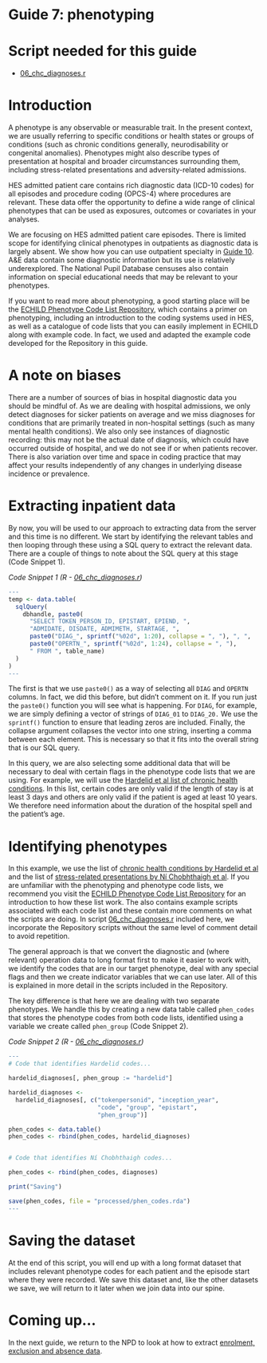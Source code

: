 # Guide 7: phenotyping {.unnumbered}

# Script needed for this guide

* [06_chc_diagnoses.r](scripts/06_chc_diagnoses.r)

# Introduction

A phenotype is any observable or measurable trait. In the present context, we are usually referring to specific conditions or health states or groups of conditions (such as chronic conditions generally, neurodisability or congenital anomalies). Phenotypes might also describe types of presentation at hospital and broader circumstances surrounding them, including stress-related presentations and adversity-related admissions.

HES admitted patient care contains rich diagnostic data (ICD-10 codes) for all episodes and procedure coding (OPCS-4) where procedures are relevant. These data offer the opportunity to define a wide range of clinical phenotypes that can be used as exposures, outcomes or covariates in your analyses.

We are focusing on HES admitted patient care episodes. There is limited scope for identifying clinical phenotypes in outpatients as diagnostic data is largely absent. We show how you can use outpatient specialty in [Guide 10](guide10_opa.qmd). A&E data contain some diagnostic information but its use is relatively underexplored. The National Pupil Database censuses also contain information on special educational needs that may be relevant to your phenotypes.

If you want to read more about phenotyping, a good starting place will be the [ECHILD Phenotype Code List Repository](https://code.echild.ac.uk){target="_blank"}, which contains a primer on phenotyping, including an introduction to the coding systems used in HES, as well as a catalogue of code lists that you can easily implement in ECHILD along with example code. In fact, we used and adapted the example code developed for the Repository in this guide.

# A note on biases

There are a number of sources of bias in hospital diagnostic data you should be mindful of.  As we are dealing with hospital admissions, we only detect diagnoses for sicker patients on average and we miss diagnoses for conditions that are primarily treated in non-hospital settings (such as many mental health conditions). We also only see instances of diagnostic recording: this may not be the actual date of diagnosis, which could have occurred outside of hospital, and we do not see if or when patients recover. There is also variation over time and space in coding practice that may affect your results independently of any changes in underlying disease incidence or prevalence.

# Extracting inpatient data

By now, you will be used to our approach to extracting data from the server and this time is no different. We start by identifying the relevant tables and then looping through these using a SQL query to extract the relevant data. There are a couple of things to note about the SQL query at this stage (Code Snippet 1).

*Code Snippet 1 (R - [06_chc_diagnoses.r](scripts/06_chc_diagnoses.r))*
``` r
---
temp <- data.table(
  sqlQuery(
    dbhandle, paste0(
      "SELECT TOKEN_PERSON_ID, EPISTART, EPIEND, ",
      "ADMIDATE, DISDATE, ADMIMETH, STARTAGE, ", 
      paste0("DIAG_", sprintf("%02d", 1:20), collapse = ", "), ", ",
      paste0("OPERTN_", sprintf("%02d", 1:24), collapse = ", "),
      " FROM ", table_name)
  )
)
---
```

The first is that we use `paste0()` as a way of selecting all `DIAG` and `OPERTN` columns. In fact, we did this before, but didn’t comment on it. If you run just the `paste0()` function you will see what is happening. For `DIAG`, for example, we are simply defining a vector of strings of `DIAG_01` to `DIAG_20.` We use the `sprintf()` function to ensure that leading zeros are included. Finally, the collapse argument collapses the vector into one string, inserting a comma between each element. This is necessary so that it fits into the overall string that is our SQL query.

In this query, we are also selecting some additional data that will be necessary to deal with certain flags in the phenotype code lists that we are using. For example, we will use the [Hardelid et al list of chronic health conditions](https://code.echild.ac.uk/chc_hardelid_v1){target="_blank"}. In this list, certain codes are only valid if the length of stay is at least 3 days and others are only valid if the patient is aged at least 10 years. We therefore need information about the duration of the hospital spell and the patient’s age.

# Identifying phenotypes

In this example, we use the list of [chronic health conditions by Hardelid et al](https://code.echild.ac.uk/chc_hardelid_v1){target="_blank"} and the list of [stress-related presentations by Ní Chobhthaigh et al](https://code.echild.ac.uk/srp_nichobhthaigh_v2){target="_blank"}. If you are unfamiliar with the phenotyping and phenotype code lists, we recommend you visit the [ECHILD Phenotype Code List Repository](https://code.echild.ac.uk/){target="_blank"} for an introduction to how these list work. The also contains example scripts associated with each code list and these contain more comments on what the scripts are doing.  In script [06_chc_diagnoses.r](scripts/06_chc_diagnoses.r) included here, we incorporate the Repository scripts without the same level of comment detail to avoid repetition.

The general approach is that we convert the diagnostic and (where relevant) operation data to long format first to make it easier to work with, we identify the codes that are in our target phenotype, deal with any special flags and then we create indicator variables that we can use later. All of this is explained in more detail in the scripts included in the Repository.

The key difference is that here we are dealing with two separate phenotypes. We handle this by creating a new data table called `phen_codes` that stores the phenotype codes from both code lists, identified using a variable we create called `phen_group` (Code Snippet 2). 

*Code Snippet 2 (R - [06_chc_diagnoses.r](scripts/06_chc_diagnoses.r))*
``` r
---
# Code that identifies Hardelid codes...

hardelid_diagnoses[, phen_group := "hardelid"]

hardelid_diagnoses <-
  hardelid_diagnoses[, c("tokenpersonid", "inception_year",
                         "code", "group", "epistart",
                         "phen_group")]

phen_codes <- data.table()
phen_codes <- rbind(phen_codes, hardelid_diagnoses)


# Code that identifies Ní Chobhthaigh codes...

phen_codes <- rbind(phen_codes, diagnoses)

print("Saving")

save(phen_codes, file = "processed/phen_codes.rda")
---
```

# Saving the dataset

At the end of this script, you will end up with a long format dataset that includes relevant phenotype codes for each patient and the episode start where they were recorded. We save this dataset and, like the other datasets we save, we will return to it later when we join data into our spine.

# Coming up...

In the next guide, we return to the NPD to look at how to extract [enrolment, exclusion and absence data](guide08_enr_abs_excl.qmd).


